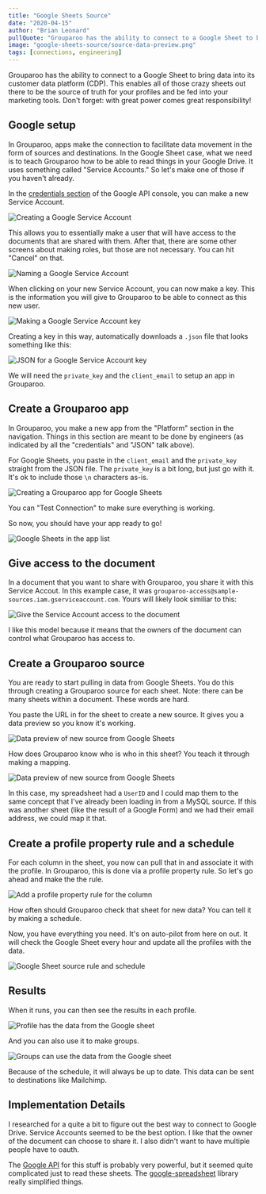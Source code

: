 ```yaml
---
title: "Google Sheets Source"
date: "2020-04-15"
author: "Brian Leonard"
pullQuote: "Grouparoo has the ability to connect to a Google Sheet to bring data into its customer data platform (CDP)."
image: "google-sheets-source/source-data-preview.png"
tags: [connections, engineering]
---
```


Grouparoo has the ability to connect to a Google Sheet to bring data into its customer data platform (CDP). This enables all of those crazy sheets out there to be the source of truth for your profiles and be fed into your marketing tools. Don't forget: with great power comes great responsibility!

## Google setup

In Grouparoo, apps make the connection to facilitate data movement in the form of sources and destinations. In the Google Sheet case, what we need is to teach Grouparoo how to be able to read things in your Google Drive. It uses something called "Service Accounts." So let's make one of those if you haven't already.

In the [credentials section](https://console.developers.google.com/apis/credentials) of the Google API console, you can make a new Service Account.

<Image
  unsized
  maxHeight={200}
  alt="Creating a Google Service Account"
  src="google-sheets-source/new-service-account.png"
/>

This allows you to essentially make a user that will have access to the documents that are shared with them. After that, there are some other screens about making roles, but those are not necessary. You can hit "Cancel" on that.

<Image
  unsized
  maxHeight={300}
  alt="Naming a Google Service Account"
  src="google-sheets-source/create-service-account.png"
/>

When clicking on your new Service Account, you can now make a key. This is the information you will give to Grouparoo to be able to connect as this new user.

<Image
  unsized
  maxHeight={300}
  alt="Making a Google Service Account key"
  src="google-sheets-source/service-account-key.png"
/>

Creating a key in this way, automatically downloads a `.json` file that looks something like this:

<Image
  unsized
  maxHeight={200}
  alt="JSON for a Google Service Account key"
  src="google-sheets-source/service-account-key-data.png"
/>

We will need the `private_key` and the `client_email` to setup an app in Grouparoo.

## Create a Grouparoo app

In Grouparoo, you make a new app from the "Platform" section in the navigation. Things in this section are meant to be done by engineers (as indicated by all the "credentials" and "JSON" talk above).

For Google Sheets, you paste in the `client_email` and the `private_key` straight from the JSON file. The `private_key` is a bit long, but just go with it. It's ok to include those `\n` characters as-is.

<Image
  unsized
  maxHeight={300}
  alt="Creating a Grouparoo app for Google Sheets"
  src="google-sheets-source/grouparoo-app.png"
/>

You can "Test Connection" to make sure everything is working.

So now, you should have your app ready to go!

<Image
  unsized
  maxHeight={300}
  alt="Google Sheets in the app list"
  src="google-sheets-source/app-list.png"
/>

## Give access to the document

In a document that you want to share with Grouparoo, you share it with this Service Accout. In this example case, it was `grouparoo-access@sample-sources.iam.gserviceaccount.com`. Yours will likely look similiar to this:

<Image
  unsized
  maxHeight={400}
  alt="Give the Service Account access to the document"
  src="google-sheets-source/add-user-to-access.png"
/>

I like this model because it means that the owners of the document can control what Grouparoo has access to.

## Create a Grouparoo source

You are ready to start pulling in data from Google Sheets. You do this through creating a Grouparoo source for each sheet. Note: there can be many sheets within a document. These words are hard.

You paste the URL in for the sheet to create a new source. It gives you a data preview so you know it's working.

<Image
  unsized
  maxHeight={400}
  alt="Data preview of new source from Google Sheets"
  src="google-sheets-source/source-data-preview.png"
/>

How does Grouparoo know who is who in this sheet? You teach it through making a mapping.

<Image
  unsized
  maxHeight={400}
  alt="Data preview of new source from Google Sheets"
  src="google-sheets-source/source-mapping.png"
/>

In this case, my spreadsheet had a `UserID` and I could map them to the same concept that I've already been loading in from a MySQL source. If this was another sheet (like the result of a Google Form) and we had their email address, we could map it that.

## Create a profile property rule and a schedule

For each column in the sheet, you now can pull that in and associate it with the profile. In Grouparoo, this is done via a profile property rule. So let's go ahead and make the the rule.

<Image
  unsized
  maxHeight={400}
  alt="Add a profile property rule for the column"
  src="google-sheets-source/profile-property-rule.png"
/>

How often should Grouparoo check that sheet for new data? You can tell it by making a schedule.

Now, you have everything you need. It's on auto-pilot from here on out. It will check the Google Sheet every hour and update all the profiles with the data.

<Image
  unsized
  maxHeight={400}
  alt="Google Sheet source rule and schedule"
  src="google-sheets-source/source-rule-and-schedule.png"
/>

## Results

When it runs, you can then see the results in each profile.

<Image
  unsized
  maxHeight={400}
  alt="Profile has the data from the Google sheet"
  src="google-sheets-source/profile.png"
/>

And you can also use it to make groups.

<Image
  unsized
  maxHeight={400}
  alt="Groups can use the data from the Google sheet"
  src="google-sheets-source/group.png"
/>

Because of the schedule, it will always be up to date. This data can be sent to destinations like Mailchimp.

## Implementation Details

I researched for a quite a bit to figure out the best way to connect to Google Drive. Service Accounts seemed to be the best option. I like that the owner of the document can choose to share it. I also didn't want to have multiple people have to oauth.

The [Google API](https://developers.google.com/sheets/api/quickstart/nodejs) for this stuff is probably very powerful, but it seemed quite complicated just to read these sheets. The [google-spreadsheet](https://github.com/theoephraim/node-google-spreadsheet) library really simplified things.
